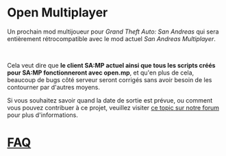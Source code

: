 <h1>Open Multiplayer</h1>

Un prochain mod multijoueur pour <em>Grand Theft Auto: San Andreas</em> qui sera entièrement rétrocompatible avec le mod actuel <em>San Andreas Multiplayer</em>.

<br />

Cela veut dire que <strong>le client SA:MP actuel ainsi que tous les scripts créés pour SA:MP fonctionneront avec open.mp</strong>, et qu'en plus de cela, beaucoup de bugs côté serveur seront corrigés sans avoir besoin de les contourner par d'autres moyens.

Si vous souhaitez savoir quand la date de sortie est prévue, ou comment vous pouvez contribuer à ce projet, veuillez visiter <a href="https://www.burgershot.gg/showthread.php?tid=99">ce topic sur notre forum</a> pour plus d'informations.

# [FAQ](/faq)
